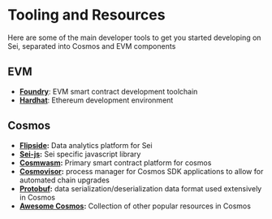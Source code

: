 # Tooling and Resources

Here are some of the main developer tools to get you started developing on Sei, separated into Cosmos and EVM components

## EVM

- **[Foundry](https://getfoundry.sh/)**: EVM smart contract development toolchain
- **[Hardhat](https://hardhat.org/)**: Ethereum development environment

## Cosmos

- **[Flipside](https://flipsidecrypto.xyz/):** Data analytics platform for Sei
- **[Sei-js](https://www.npmjs.com/package/@sei-js/core):** Sei specific javascript library
- **[Cosmwasm](https://docs.cosmwasm.com/docs/):** Primary smart contract platform for cosmos
- **[Cosmovisor](https://docs.cosmos.network/main/build/tooling/cosmovisor):** process manager for Cosmos SDK
  applications to allow for automated chain upgrades
- **[Protobuf](https://protobuf.dev/):** data serialization/deserialization data format used extensively in Cosmos
- **[Awesome Cosmos](https://github.com/cosmos/awesome-cosmos):** Collection of other popular resources in Cosmos
